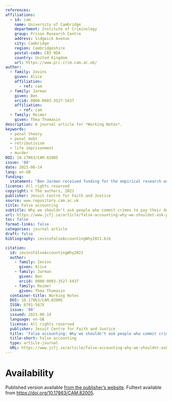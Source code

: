 ```yaml
---
references:
affiliations:
  - id: cam
    name: University of Cambridge
    department: Institute of Criminology
    group: Prison Research Centre
    address: Sidgwick Avenue
    city: Cambridge
    region: Cambridgeshire
    postal-code: CB3 9DA
    country: United Kingdom
    url: https://www.prc.crim.cam.ac.uk/
author:
  - family: Ievins
    given: Alice
    affiliation:
      - ref: cam
  - family: Jarman
    given: Ben
    orcid: 0000-0003-3527-5437
    affiliation:
      - ref: cam
  - family: Reimer
    given: Thea Thomasin
description: A journal article for *Working Notes*.
keywords: 
  - penal theory
  - penal debt
  - retributivism
  - life imprisonment
  - murder
DOI: 10.17863/CAM.82005
issue: '88'
date: 2021-06-14
lang: en-GB
funding: 
  statement: "Ben Jarman received funding for the empirical research on which this article is based via an UKRI PhD studentship, ESRC reference 2405252, co-funded by Quakers in Britain."
license: All rights reserved
copyright: © The authors, 2021
publisher: Jesuit Centre for Faith and Justice
source: www.repository.cam.ac.uk
title: False accounting
subtitle: Why we shouldn’t ask people who commit crimes to pay their debts to society
url: https://www.jcfj.ie/article/false-accounting-why-we-shouldnt-ask-people-who-commit-crimes-to-pay-their-debts-to-society/
toc: false
format-links: false
categories: journal article
draft: false
bibliography: ievinsFalseAccountingWhy2021.bib

citation:
  id: ievinsFalseAccountingWhy2021
  author:
    - family: Ievins
      given: Alice
    - family: Jarman
      given: Ben
      orcid: 0000-0003-3527-5437
    - family: Reimer
      given: Thea Thomasin
  container-title: Working Notes
  DOI: 10.17863/CAM.82005
  ISSN: 0791-587X
  issue: '88'
  issued: 2021-06-14
  language: en-GB
  license: All rights reserved
  publisher: Jesuit Centre for Faith and Justice
  title: 'False accounting: Why we shouldn’t ask people who commit crimes to pay their debts to society'
  title-short: False accounting
  type: article-journal
  URL: https://www.jcfj.ie/article/false-accounting-why-we-shouldnt-ask-people-who-commit-crimes-to-pay-their-debts-to-society/
---
```


# Availability

Published version available [from the publisher's website](https://www.jcfj.ie/article/false-accounting-why-we-shouldnt-ask-people-who-commit-crimes-to-pay-their-debts-to-society/). Fulltext available from <https://doi.org/10.17863/CAM.82005>.